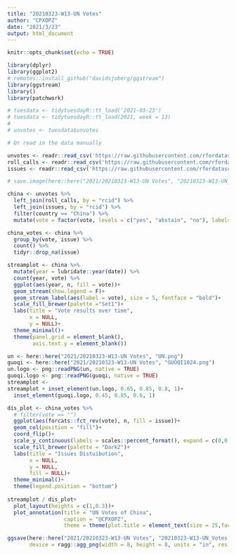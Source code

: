 ```yaml
---
title: "20210323-W13-UN Votes"
author: "CPXOPZ"
date: "2021/3/23"
output: html_document
---
```


```r
knitr::opts_chunk$set(echo = TRUE)
```

```r
library(dplyr)
library(ggplot2)
# remotes::install_github("davidsjoberg/ggstream")
library(ggstream)
library()
library(patchwork)
```

```r
# tuesdata <- tidytuesdayR::tt_load('2021-03-23')
# tuesdata <- tidytuesdayR::tt_load(2021, week = 13)
# 
# unvotes <- tuesdata$unvotes

# Or read in the data manually

unvotes <- readr::read_csv('https://raw.githubusercontent.com/rfordatascience/tidytuesday/master/data/2021/2021-03-23/unvotes.csv')
roll_calls <- readr::read_csv('https://raw.githubusercontent.com/rfordatascience/tidytuesday/master/data/2021/2021-03-23/roll_calls.csv')
issues <- readr::read_csv('https://raw.githubusercontent.com/rfordatascience/tidytuesday/master/data/2021/2021-03-23/issues.csv')

# save.image(here::here("2021/20210323-W13-UN Votes", "20210323-W13-UN_Votes.RData"))
```

```r
china <- unvotes %>% 
  left_join(roll_calls, by = "rcid") %>% 
  left_join(issues, by = "rcid") %>% 
  filter(country == "China") %>% 
  mutate(vote = factor(vote, levels = c("yes", "abstain", "no"), labels = c("Yes", "Abstain", "No")))

china_votes <- china %>% 
  group_by(vote, issue) %>% 
  count() %>% 
  tidyr::drop_na(issue)

```

```r

streamplot <- china %>% 
  mutate(year = lubridate::year(date)) %>% 
  count(year, vote) %>% 
  ggplot(aes(year, n, fill = vote))+
  geom_stream(show.legend = F)+
  geom_stream_label(aes(label = vote), size = 5, fontface = "bold")+
  scale_fill_brewer(palette ="Set1")+
  labs(title = "Vote results over time",
       x = NULL,
       y = NULL)+
  theme_minimal()+
  theme(panel.grid = element_blank(),
        axis.text.y = element_blank())

un <- here::here("2021/20210323-W13-UN Votes", "UN.png")
guoqi <- here::here("2021/20210323-W13-UN Votes", "GUOQI1024.png")
un.logo <- png::readPNG(un, native = TRUE)
guoqi.logo <- png::readPNG(guoqi, native = TRUE)
streamplot <- 
streamplot + inset_element(un.logo, 0.65, 0.85, 0.8, 1)+
  inset_element(guoqi.logo, 0.45, 0.85, 0.6, 1)

dis_plot <- china_votes %>% 
  # filter(vote == "")
  ggplot(aes(forcats::fct_rev(vote), n, fill = issue))+
  geom_col(position = "fill")+
  coord_flip()+
  scale_y_continuous(labels = scales::percent_format(), expand = c(0,0.04))+
  scale_fill_brewer(palette = "Dark2")+
  labs(title = "Issues Distuibution",
       x = NULL,
       y = NULL,
       fill = NULL)+
  theme_minimal()+
  theme(legend.position = "bottom")
  
streamplot / dis_plot+
  plot_layout(heights = c(1,0.3))+
  plot_annotation(title = "UN Votes of China",
                  caption = "@CPXOPZ",
                  theme = theme(plot.title = element_text(size = 25,face = "bold", hjust = 0.5, margin = margin(15,5,10,5))))

ggsave(here::here("2021/20210323-W13-UN Votes", "20210323-W13-UN_Votes.png"),
       device = ragg::agg_png(width = 8, height = 8, units = "in", res = 200))

```

